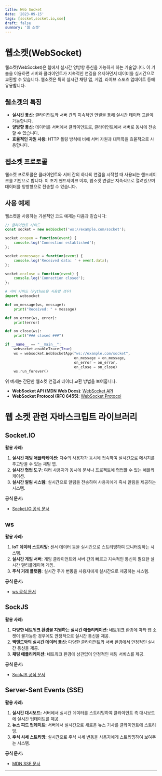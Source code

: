 ```yaml
---
title: Web Socket
date: '2023-09-15'
tags: [socket,socket.io,sse]
draft: false
summary: '웹 소켓'
---
```


# 웹소켓(WebSocket)

웹소켓(WebSocket)은 웹에서 실시간 양방향 통신을 가능하게 하는 기술입니다. 이 기술을 이용하면 서버와 클라이언트가 지속적인 연결을 유지하면서 데이터를 실시간으로 교환할 수 있습니다. 웹소켓은 특히 실시간 채팅 앱, 게임, 라이브 스포츠 업데이트 등에 유용합니다.

## 웹소켓의 특징

- **실시간 통신:** 클라이언트와 서버 간의 지속적인 연결을 통해 실시간 데이터 교환이 가능합니다.
- **양방향 통신:** 데이터를 서버에서 클라이언트로, 클라이언트에서 서버로 동시에 전송할 수 있습니다.
- **효율적인 자원 사용:** HTTP 폴링 방식에 비해 서버 자원과 대역폭을 효율적으로 사용합니다.

## 웹소켓 프로토콜

웹소켓 프로토콜은 클라이언트와 서버 간의 하나의 연결을 시작할 때 사용되는 핸드셰이크를 기반으로 합니다. 이 초기 핸드셰이크 이후, 웹소켓 연결은 지속적으로 열려있으며 데이터를 양방향으로 전송할 수 있습니다.

## 사용 예제

웹소켓을 사용하는 기본적인 코드 예제는 다음과 같습니다:

```javascript
// 클라이언트 사이드
const socket = new WebSocket('ws://example.com/socket');

socket.onopen = function(event) {
    console.log('Connection established');
};

socket.onmessage = function(event) {
    console.log('Received data: ' + event.data);
};

socket.onclose = function(event) {
    console.log('Connection closed');
};
```

```python
# 서버 사이드 (Python을 사용할 경우)
import websocket

def on_message(ws, message):
    print("Received: " + message)

def on_error(ws, error):
    print(error)

def on_close(ws):
    print("### closed ###")

if __name__ == "__main__":
    websocket.enableTrace(True)
    ws = websocket.WebSocketApp("ws://example.com/socket",
                                on_message = on_message,
                                on_error = on_error,
                                on_close = on_close)
    ws.run_forever()
```

위 예제는 간단한 웹소켓 연결과 데이터 교환 방법을 보여줍니다.


- **WebSocket API (MDN Web Docs)**: [WebSocket API](https://developer.mozilla.org/en-US/docs/Web/API/WebSocket)
- **WebSocket Protocol (RFC 6455)**: [WebSocket Protocol](https://tools.ietf.org/html/rfc6455)

# 웹 소켓 관련 자바스크립트 라이브러리

## Socket.IO
**활용 사례:**
1. **실시간 채팅 애플리케이션:** 다수의 사용자가 동시에 접속하여 실시간으로 메시지를 주고받을 수 있는 채팅 앱.
2. **실시간 협업 도구:** 여러 사용자가 동시에 문서나 프로젝트에 협업할 수 있는 애플리케이션.
3. **실시간 알림 시스템:** 실시간으로 알림을 전송하여 사용자에게 즉시 알림을 제공하는 시스템.

**공식 문서:**
- [Socket.IO 공식 문서](https://socket.io/docs/)

## ws
**활용 사례:**
1. **IoT 데이터 스트리밍:** 센서 데이터 등을 실시간으로 스트리밍하여 모니터링하는 시스템.
2. **실시간 게임 서버:** 게임 클라이언트와 서버 간의 빠르고 지속적인 통신이 필요한 실시간 멀티플레이어 게임.
3. **주식 거래 플랫폼:** 실시간 주가 변동을 사용자에게 실시간으로 제공하는 시스템.

**공식 문서:**
- [ws 공식 문서](https://github.com/websockets/ws)

## SockJS
**활용 사례:**
1. **다양한 네트워크 환경을 지원하는 실시간 애플리케이션:** 네트워크 환경에 따라 웹 소켓이 불가능한 경우에도 안정적으로 실시간 통신을 제공.
2. **백엔드와의 실시간 데이터 통신:** 다양한 클라이언트와 서버 환경에서 안정적인 실시간 통신을 제공.
3. **채팅 애플리케이션:** 네트워크 환경에 상관없이 안정적인 채팅 서비스를 제공.

**공식 문서:**
- [SockJS 공식 문서](https://github.com/sockjs/sockjs-client)

## Server-Sent Events (SSE)
**활용 사례:**
1. **실시간 대시보드:** 서버에서 실시간 데이터를 스트리밍하여 클라이언트 측 대시보드에 실시간 업데이트를 제공.
2. **뉴스 피드 업데이트:** 서버에서 실시간으로 새로운 뉴스 기사를 클라이언트에 스트리밍.
3. **주식 시세 스트리밍:** 실시간으로 주식 시세 변동을 사용자에게 스트리밍하여 보여주는 시스템.

**공식 문서:**
- [MDN SSE 문서](https://developer.mozilla.org/en-US/docs/Web/API/Server-sent_events)

---
